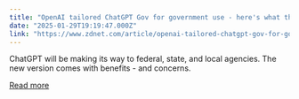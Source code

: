 ```yaml
---
title: "OpenAI tailored ChatGPT Gov for government use - here's what that means"
date: "2025-01-29T19:19:47.000Z"
link: "https://www.zdnet.com/article/openai-tailored-chatgpt-gov-for-government-use-heres-what-that-means/"
---
```


ChatGPT will be making its way to federal, state, and local agencies. The new version comes with benefits - and concerns.

[Read more](https://www.zdnet.com/article/openai-tailored-chatgpt-gov-for-government-use-heres-what-that-means/)

